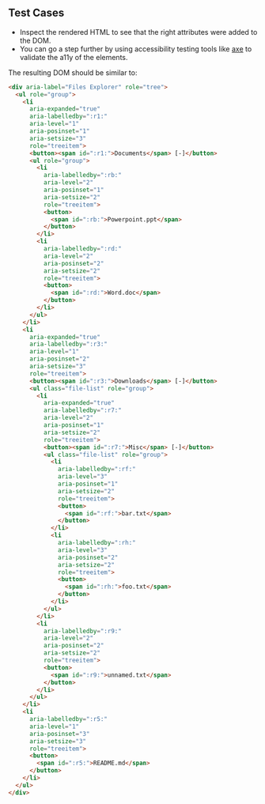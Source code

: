 ## Test Cases

- Inspect the rendered HTML to see that the right attributes were added to the DOM.
- You can go a step further by using accessibility testing tools like [axe](https://www.deque.com/axe/) to validate the a11y of the elements.

The resulting DOM should be similar to:

```html
<div aria-label="Files Explorer" role="tree">
  <ul role="group">
    <li
      aria-expanded="true"
      aria-labelledby=":r1:"
      aria-level="1"
      aria-posinset="1"
      aria-setsize="3"
      role="treeitem">
      <button><span id=":r1:">Documents</span> [-]</button>
      <ul role="group">
        <li
          aria-labelledby=":rb:"
          aria-level="2"
          aria-posinset="1"
          aria-setsize="2"
          role="treeitem">
          <button>
            <span id=":rb:">Powerpoint.ppt</span>
          </button>
        </li>
        <li
          aria-labelledby=":rd:"
          aria-level="2"
          aria-posinset="2"
          aria-setsize="2"
          role="treeitem">
          <button>
            <span id=":rd:">Word.doc</span>
          </button>
        </li>
      </ul>
    </li>
    <li
      aria-expanded="true"
      aria-labelledby=":r3:"
      aria-level="1"
      aria-posinset="2"
      aria-setsize="3"
      role="treeitem">
      <button><span id=":r3:">Downloads</span> [-]</button>
      <ul class="file-list" role="group">
        <li
          aria-expanded="true"
          aria-labelledby=":r7:"
          aria-level="2"
          aria-posinset="1"
          aria-setsize="2"
          role="treeitem">
          <button><span id=":r7:">Misc</span> [-]</button>
          <ul class="file-list" role="group">
            <li
              aria-labelledby=":rf:"
              aria-level="3"
              aria-posinset="1"
              aria-setsize="2"
              role="treeitem">
              <button>
                <span id=":rf:">bar.txt</span>
              </button>
            </li>
            <li
              aria-labelledby=":rh:"
              aria-level="3"
              aria-posinset="2"
              aria-setsize="2"
              role="treeitem">
              <button>
                <span id=":rh:">foo.txt</span>
              </button>
            </li>
          </ul>
        </li>
        <li
          aria-labelledby=":r9:"
          aria-level="2"
          aria-posinset="2"
          aria-setsize="2"
          role="treeitem">
          <button>
            <span id=":r9:">unnamed.txt</span>
          </button>
        </li>
      </ul>
    </li>
    <li
      aria-labelledby=":r5:"
      aria-level="1"
      aria-posinset="3"
      aria-setsize="3"
      role="treeitem">
      <button>
        <span id=":r5:">README.md</span>
      </button>
    </li>
  </ul>
</div>
```
